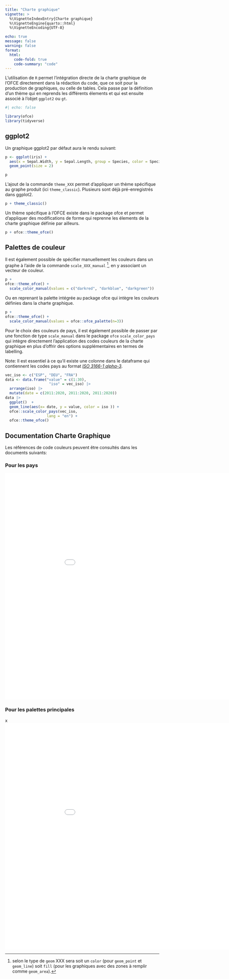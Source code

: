 ```yaml
---
title: "Charte graphique"
vignette: >
  %\VignetteIndexEntry{Charte graphique}
  %\VignetteEngine{quarto::html}
  %\VignetteEncoding{UTF-8}

echo: true
message: false
warning: false
format:
  html:
    code-fold: true
    code-summary: "code"
---
```


L'utilisation de `R` permet l'intégration directe de la charte graphique de l'OFCE directement dans la rédaction du code, que ce soit pour la production de graphiques, ou celle de tables. Cela passe par la définition d'un thème qui en reprends les différents élements et qui est ensuite associé à l'objet `ggplot2` ou `gt`.

```r
#| echo: false

library(ofce)
library(tidyverse)
```

## ggplot2

Un graphique ggplot2 par défaut aura le rendu suivant:

```r

p <- ggplot(iris) + 
  aes(x = Sepal.Width, y = Sepal.Length, group = Species, color = Species) +
  geom_point(size = 2)

p
```

L'ajout de la commande `theme_XXX` permet d'appliquer un thème spécifique au graphe produit (ici `theme_classic`). Plusieurs sont déjà pré-enregistrés dans ggplot2.

```r

p + theme_classic()
```

Un thème spécifique à l'OFCE existe dans le package ofce et permet d'appliquer des modifications de forme qui reprenne les élements de la charte graphique définie par ailleurs.

```r

p + ofce::theme_ofce()
```

## Palettes de couleur

Il est également possible de spécifier manuellement les couleurs dans un graphe à l'aide de la commande `scale_XXX_manual` [^1], en y associant un vecteur de couleur.

[^1]: selon le type de `geom` XXX sera soit un `color` (pour `geom_point` et `geom_line`) soit `fill` (pour les graphiques avec des zones à remplir comme `geom_area`).

```r

p + 
ofce::theme_ofce() + 
  scale_color_manual(values = c("darkred", "darkblue", "darkgreen"))

```

Ou en reprenant la palette intégrée au package ofce qui intègre les couleurs définies dans la charte graphique.

```r

p + 
ofce::theme_ofce() + 
  scale_color_manual(values = ofce::ofce_palette(n=3))

```

Pour le choix des couleurs de pays, il est également possible de passer par une fonction de type `scale_manual` dans le package `ofce` `scale_color_pays` qui intègre directement l'application des codes couleurs de la charte graphique en plus d'offrir des options supplémentaires en termes de labelling.

Note: Il est essentiel à ce qu'il existe une colonne dans le dataframe qui contiennent les codes pays au format [*ISO 3166-1 alpha-3*](https://www.iban.com/country-codes).

```r
vec_iso <- c("ESP", "DEU", "FRA")
data <- data.frame("value" = c(1:30), 
                    "iso" = vec_iso) |> 
  arrange(iso) |> 
  mutate(date = c(2011:2020, 2011:2020, 2011:2020))
data |> 
  ggplot()  +
  geom_line(aes(x= date, y = value, color = iso )) +
  ofce::scale_color_pays(vec_iso,
                   lang = "en") +
  ofce::theme_ofce()
```

## Documentation Charte Graphique

Les références de code couleurs peuvent être consultés dans les documents suivants:

### Pour les pays

![](images/TableCoul_Pays_OFCE2024-juin.pdf){width="990" height="740"}

### Pour les palettes principales

x![](images/Couleurs_Graphes_2024-juin.pdf){width="990" height="740"}

<!-- ## Tableaux  -->

<!-- ```{r} -->

<!-- ofce::theme.gt_ofce() -->

<!-- ``` -->
